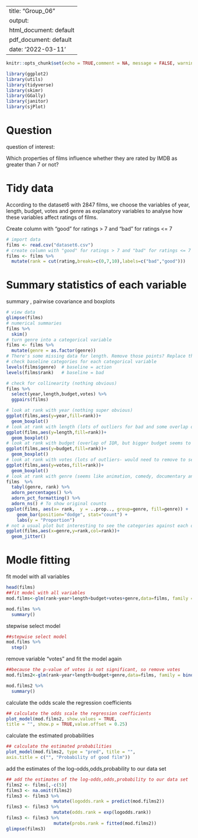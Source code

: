 
---
title: "Group_06"
output:
  html_document: default
  pdf_document: default
date: '2022-03-11'
---

```{r setup, include=FALSE}
knitr::opts_chunk$set(echo = TRUE,comment = NA, message = FALSE, warning = FALSE)
```

```{r libraries}
library(ggplot2)
library(utils)
library(tidyverse)
library(skimr)
library(GGally)
library(janitor)
library(sjPlot)
```

# Question {#sec:que}

question of interest:

Which properties of films influence whether they are rated by IMDB as greater than 7 or 
not?

# Tidy data {#sec:tidy}

According to the dataset6 with 2847 films, we choose the variables of year, length, budget, votes and genre as explanatory variables to analyse how these variables affect ratings of films.

Create column with "good" for ratings > 7 and "bad" for ratings <= 7 

```{r import and wrangle data}
# import data
films <- read.csv("dataset6.csv")
# create column with "good" for ratings > 7 and "bad" for ratings <= 7 
films <- films %>% 
  mutate(rank = cut(rating,breaks=c(0,7,10),labels=c("bad","good")))

```

# Summary statistics of each variable {#sec:summary}

summary , pairwise covariance and boxplots

```{r}
# view data
glimpse(films)
# numerical summaries
films %>% 
  skim()
# turn genre into a categorical variable
films <- films %>% 
  mutate(genre = as.factor(genre))
# There's some missing data for length. Remove those points? Replace them with median length? Replace with median length for that genre?
# check baseline categories for each categorical variable
levels(films$genre)  # baseline = action
levels(films$rank)   # baseline = bad
```


```{r explore data}
# check for collinearity (nothing obvious)
films %>% 
  select(year,length,budget,votes) %>% 
  ggpairs(films)

# look at rank with year (nothing super obvious)
ggplot(films,aes(y=year,fill=rank))+
  geom_boxplot()
# look at rank with length (lots of outliers for bad and some overlap of IQR, but looks like shorter may be better)
ggplot(films,aes(y=length,fill=rank))+
  geom_boxplot()
# look at rank with budget (overlap of IQR, but bigger budget seems to be good)
ggplot(films,aes(y=budget,fill=rank))+
  geom_boxplot()
# look at rank with votes (lots of outliers- would need to remove to see how this affects the response)
ggplot(films,aes(y=votes,fill=rank))+
  geom_boxplot()
# look at rank with genre (seems like animation, comedy, documentary and short films are more likely to be good, whereas action, drama and romance more likely to be bad)
films  %>% 
  tabyl(genre, rank) %>% 
  adorn_percentages() %>% 
  adorn_pct_formatting() %>% 
  adorn_ns() # To show original counts 
ggplot(films, aes(x= rank,  y = ..prop.., group=genre, fill=genre)) + 
    geom_bar(position="dodge", stat="count") +
    labs(y = "Proportion")
# not a usual plot but interesting to see the categories against each other a little easier
ggplot(films,aes(x=genre,y=rank,col=rank))+
  geom_jitter()
```


# Modle fitting {#sec:est1}

fit model with all variables

```{r}
head(films)
##fit model with all variables
mod.films<-glm(rank~year+length+budget+votes+genre,data=films, family = binomial(link = "logit"))

mod.films %>%
  summary()
```

stepwise select model

```{r}
##stepwise select model
mod.films %>%
  step()

```

remove variable "votes" and fit the model again

```{r}
##because the p-value of votes is not significant, so remove votes
mod.films2<-glm(rank~year+length+budget+genre,data=films, family = binomial(link = "logit"))

mod.films2 %>%
  summary()

```

calculate the odds scale the regression coefficients

```{r}
## calculate the odds scale the regression coefficients
plot_model(mod.films2, show.values = TRUE,
title = "", show.p = TRUE,value.offset = 0.25)
```

calculate the estimated probabilities

```{r}
## calculate the estimated probabilities
plot_model(mod.films2, type = "pred", title = "",
axis.title = c("", "Probability of good film"))
```

add the estimates of the log-odds,odds,probability to our data set

```{r}
## add the estimates of the log-odds,odds,probability to our data set
films2 <- films[,-c(5)]
films3 <- na.omit(films2)
films3 <- films3 %>%
                  mutate(logodds.rank = predict(mod.films2))
films3 <- films3 %>%
                  mutate(odds.rank = exp(logodds.rank))
films3 <- films3 %>%
                  mutate(probs.rank = fitted(mod.films2))
glimpse(films3)
```
























